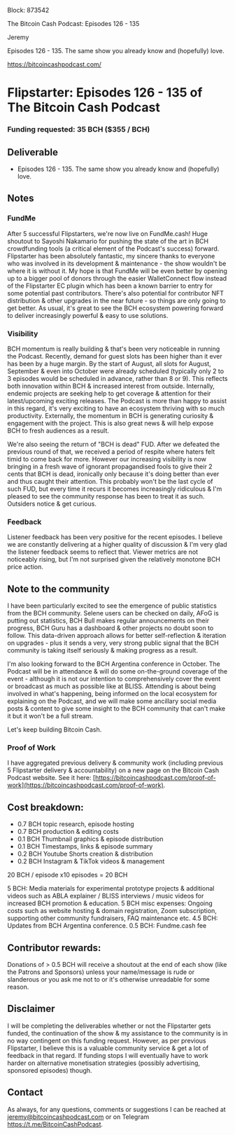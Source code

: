 Block: 873542

The Bitcoin Cash Podcast: Episodes 126 - 135

Jeremy

Episodes 126 - 135. The same show you already know and (hopefully) love.

https://bitcoincashpodcast.com/


# Flipstarter: Episodes 126 - 135 of The Bitcoin Cash Podcast

### Funding requested: 35 BCH ($355 / BCH)

## Deliverable

- Episodes 126 - 135. The same show you already know and (hopefully) love.

## Notes

### FundMe

After 5 successful Flipstarters, we're now live on FundMe.cash! Huge shoutout to Sayoshi Nakamario for pushing the state of the art in BCH crowdfunding tools (a critical element of the Podcast's success) forward. Flipstarter has been absolutely fantastic, my sincere thanks to everyone who was involved in its development & maintenance - the show wouldn't be where it is without it. My hope is that FundMe will be even better by opening up to a bigger pool of donors through the easier WalletConnect flow instead of the Flipstarter EC plugin which has been a known barrier to entry for some potential past contributors. There's also potential for contributor NFT distribution & other upgrades in the near future - so things are only going to get better. As usual, it's great to see the BCH ecosystem powering forward to deliver increasingly powerful & easy to use solutions.

### Visibility

BCH momentum is really building & that's been very noticeable in running the Podcast. Recently, demand for guest slots has been higher than it ever has been by a huge margin. By the start of August, all slots for August, September & even into October were already scheduled (typically only 2 to 3 episodes would be scheduled in advance, rather than 8 or 9). This reflects both innovation within BCH & increased interest from outside. Internally, endemic projects are seeking help to get coverage & attention for their latest/upcoming exciting releases. The Podcast is more than happy to assist in this regard, it's very exciting to have an ecosystem thriving with so much productivity. Externally, the momentum in BCH is generating curiosity & engagement with the project. This is also great news & will help expose BCH to fresh audiences as a result.

We're also seeing the return of "BCH is dead" FUD. After we defeated the previous round of that, we received a period of respite where haters felt timid to come back for more. However our increasing visibility is now bringing in a fresh wave of ignorant propagandised fools to give their 2 cents that BCH is dead, ironically only because it's doing better than ever and thus caught their attention. This probably won't be the last cycle of such FUD, but every time it recurs it becomes increasingly ridiculous & I'm pleased to see the community response has been to treat it as such. Outsiders notice & get curious.

### Feedback

Listener feedback has been very positive for the recent episodes. I believe we are constantly delivering at a higher quality of discussion & I'm very glad the listener feedback seems to reflect that. Viewer metrics are not noticeably rising, but I'm not surprised given the relatively monotone BCH price action.

## Note to the community

I have been particularly excited to see the emergence of public statistics from the BCH community. Selene users can be checked on daily, AFoG is putting out statistics, BCH Bull makes regular announcements on their progress, BCH Guru has a dashboard & other projects no doubt soon to follow. This data-driven approach allows for better self-reflection & iteration on upgrades - plus it sends a very, very strong public signal that the BCH community is taking itself seriously & making progress as a result.

I'm also looking forward to the BCH Argentina conference in October. The Podcast will be in attendance & will do some on-the-ground coverage of the event - although it is not our intention to comprehensively cover the event or broadcast as much as possible like at BLISS. Attending is about being involved in what's happening, being informed on the local ecosystem for explaining on the Podcast, and we will make some ancillary social media posts & content to give some insight to the BCH community that can't make it but it won't be a full stream.

Let's keep building Bitcoin Cash.

### Proof of Work

I have aggregated previous delivery & community work (including previous 5 Flipstarter delivery & accountability) on a new page on the Bitcoin Cash Podcast website. See it here: [https://bitcoincashpodcast.com/proof-of-work](https://bitcoincashpodcast.com/proof-of-work).

## Cost breakdown:

- 0.7 BCH topic research, episode hosting
- 0.7 BCH production & editing costs
- 0.1 BCH Thumbnail graphics & episode distribution
- 0.1 BCH Timestamps, links & episode summary
- 0.2 BCH Youtube Shorts creation & distribution
- 0.2 BCH Instagram & TikTok videos & management

20 BCH / episode
x10 episodes = 20 BCH

5 BCH: Media materials for experimental prototype projects & additional videos such as ABLA explainer / BLISS interviews / music videos for increased BCH promotion & education.
5 BCH misc expenses: Ongoing costs such as website hosting & domain registration, Zoom subscription, supporting other community fundraisers, FAQ maintenance etc.
4.5 BCH: Updates from BCH Argentina conference.
0.5 BCH: Fundme.cash fee

## Contributor rewards:

Donations of > 0.5 BCH will receive a shoutout at the end of each show (like the Patrons and Sponsors) unless your name/message is rude or slanderous or you ask me not to or it's otherwise unreadable for some reason.

## Disclaimer

I will be completing the deliverables whether or not the Flipstarter gets funded, the continuation of the show & my assistance to the community is in no way contingent on this funding request. However, as per previous Flipstarter, I believe this is a valuable community service & get a lot of feedback in that regard. If funding stops I will eventually have to work harder on alternative monetisation strategies (possibly advertising, sponsored episodes) though.

## Contact

As always, for any questions, comments or suggestions I can be reached at jeremy@bitcoincashpodcast.com or on Telegram https://t.me/BitcoinCashPodcast.
